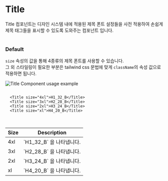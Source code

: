 
# Title
Title 컴포넌트는 디자인 시스템 내에 적용된 제목 폰트 설정들을 사전 적용하여 손쉽게 제목 태그들을 표시할 수 있도록 도와주는 컴포넌트 입니다. 
<br />
<br />
### Default

`size` 속성의 값을 통해 4종류의 제목 폰트를 사용할 수 있습니다. <br />
그 외 스타일링이 필요한 부분은 tailwind css 문법에 맞게 `className`의 속성 값으로 적용하면 됩니다.
<br />
<div style={{ border: "0.5px solid gray", borderRadius: "8px", display: "flex", justifyContent: "center", alignItems: "center", padding: "32px" }}>
  <Image src={TitleExample} alt="Title Component usage example" height={200} />
</div>

```tsx /size/ copy

  <Title size="4xl">H1_32_B</Title>
  <Title size="3xl">H2_28_B</Title>
  <Title size="2xl">H3_24_B</Title>
  <Title size="xl">H4_20_B</Title>

```
<br />
<table style={{textAlign: "left", width: "100%"}}>
  <thead>
    <tr>
      <th style={{width: "20%", padding: "5px"}}>Size</th>
      <th style={{padding: "5px"}}>Description</th>
    </tr>
  </thead>
  
  <tbody style={{fontSize: "0.9rem"}}>
    <tr>
      <td style={{color: "#0059FF", padding: "5px"}}>4xl</td>
      <td>`H1_32_B` 을 나타냅니다.</td>
    </tr>
     <tr>
      <td style={{color: "#0059FF", padding: "5px"}}>3xl</td>
      <td>`H2_28_B` 을 나타냅니다.</td>
    </tr>
     <tr>
      <td style={{color: "#0059FF", padding: "5px"}}>2xl</td>
      <td>`H3_24_B` 을 나타냅니다.</td>
    </tr>
     <tr>
      <td style={{color: "#0059FF", padding: "5px"}}>xl</td>
      <td>`H4_20_B` 을 나타냅니다.</td>
    </tr>
  </tbody>
</table> 